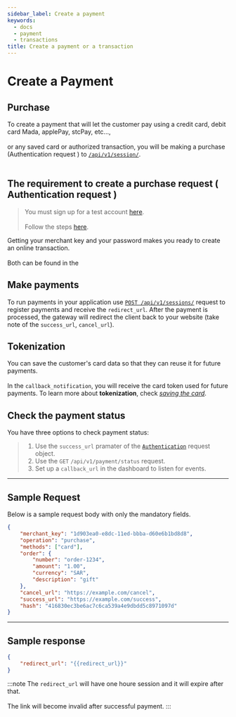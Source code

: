 ```yaml
---
sidebar_label: Create a payment
keywords:
  - docs
  - payment
  - transactions
title: Create a payment or a transaction
---
```


# Create a Payment

## Purchase

To create a payment that will let the customer pay using a credit card, debit card Mada, applePay, stcPay, etc..., <br></br>
or any saved card or authorized transaction, you will be making a purchase (Authentication request ) to [`/api/v1/session/`](../../api/gateway/authentication-request). <br></br>

## The requirement to create a purchase request ( Authentication request )

> You must sign up for a test account [here](https://dashboard.dineropay.com/login?continue=%2F). <br></br>
> Follow the steps [here](../../get-started#making-your-first-payment-as-easy-as-following-the-below-steps).

Getting your merchant key and your password makes you ready to create an online transaction. <br></br>
Both can be found in the <circle width ='260' text='merchant dashboard'/>

## Make payments

To run payments in your application use <u>[`POST /api/v1/sessions/`](../../../api/gateway/authentication-request)</u> request to register payments and receive the `redirect_url`. After the payment is processed, the gateway will redirect the client back to your website (take note of the `success_url`, `cancel_url`).

## Tokenization

You can save the customer's card data so that they can reuse it for future payments.<br></br>
In the `callback_notification`, you will receive the card token used for future payments.
To learn more about **tokenization**, check [_saving the card_](../../saving-cards).

## Check the payment status

You have three options to check payment status:

> 1. Use the `success_url` pramater of the [`Authentication`](../../../api/gateway/authentication-request) request object.
> 2. Use the `GET` `/api/v1/payment/status` request.
> 3. Set up a `callback_url` in the dashboard to listen for events.

---

## Sample Request

Below is a sample request body with only the mandatory fields.

```json
{
	"merchant_key": "1d903ea0-e8dc-11ed-bbba-d60e6b1bd8d8",
	"operation": "purchase",
	"methods": ["card"],
	"order": {
		"number": "order-1234",
		"amount": "1.00",
		"currency": "SAR",
		"description": "gift"
	},
	"cancel_url": "https://example.com/cancel",
	"success_url": "https://example.com/success",
	"hash": "416830ec3be6ac7c6ca539a4e9dbdd5c8971097d"
}
```

---

## Sample response

```json
{
	"redirect_url": "{{redirect_url}}"
}
```

:::note
The `redirect_url` will have one houre session and it will expire after that. <br></br>
The link will become invalid after successful payment.
:::
